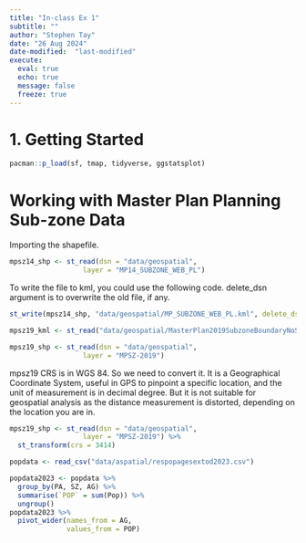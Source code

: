 ```yaml
---
title: "In-class Ex 1"
subtitle: ""
author: "Stephen Tay"
date: "26 Aug 2024"
date-modified:  "last-modified"
execute: 
  eval: true
  echo: true
  message: false
  freeze: true 
---
```



# 1. Getting Started

```r
pacman::p_load(sf, tmap, tidyverse, ggstatsplot)
```

# Working with Master Plan Planning Sub-zone Data
Importing the shapefile.
```r
mpsz14_shp <- st_read(dsn = "data/geospatial", 
                  layer = "MP14_SUBZONE_WEB_PL")
```
To write the file to kml, you could use the following code. delete_dsn argument is to overwrite the old file, if any.
```r
st_write(mpsz14_shp, "data/geospatial/MP_SUBZONE_WEB_PL.kml", delete_dsn = TRUE)
```


```r
mpsz19_kml <- st_read("data/geospatial/MasterPlan2019SubzoneBoundaryNoSeaKML.kml")
```

```r
mpsz19_shp <- st_read(dsn = "data/geospatial", 
                  layer = "MPSZ-2019")
```
mpsz19 CRS is in WGS 84. So we need to convert it. It is a Geographical Coordinate System, useful in GPS to pinpoint a specific location, and the unit of measurement is in decimal degree. But it is not suitable for geospatial analysis as the distance measurement is distorted, depending on the location you are in. 

```r
mpsz19_shp <- st_read(dsn = "data/geospatial", 
                  layer = "MPSZ-2019") %>%
  st_transform(crs = 3414)
```


```r
popdata <- read_csv("data/aspatial/respopagesextod2023.csv")
```


```r
popdata2023 <- popdata %>%
  group_by(PA, SZ, AG) %>%
  summarise(`POP` = sum(Pop)) %>%
  ungroup()
popdata2023 %>%
  pivot_wider(names_from = AG,
              values_from = POP)
```


